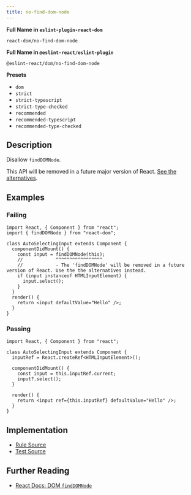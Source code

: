 ```yaml
---
title: no-find-dom-node
---
```


**Full Name in `eslint-plugin-react-dom`**

```plain copy
react-dom/no-find-dom-node
```

**Full Name in `@eslint-react/eslint-plugin`**

```plain copy
@eslint-react/dom/no-find-dom-node
```

**Presets**

- `dom`
- `strict`
- `strict-typescript`
- `strict-type-checked`
- `recommended`
- `recommended-typescript`
- `recommended-type-checked`

## Description

Disallow `findDOMNode`.

This API will be removed in a future major version of React. [See the alternatives](https://react.dev/reference/react-dom/findDOMNode#alternatives).

## Examples

### Failing

```tsx
import React, { Component } from "react";
import { findDOMNode } from "react-dom";

class AutoSelectingInput extends Component {
  componentDidMount() {
    const input = findDOMNode(this);
    //            ^^^^^^^^^^^^^^^^^
    //            - The 'findDOMNode' will be removed in a future version of React. Use the the alternatives instead.
    if (input instanceof HTMLInputElement) {
      input.select();
    }
  }
  render() {
    return <input defaultValue="Hello" />;
  }
}
```

### Passing

```tsx
import React, { Component } from "react";

class AutoSelectingInput extends Component {
  inputRef = React.createRef<HTMLInputElement>();

  componentDidMount() {
    const input = this.inputRef.current;
    input?.select();
  }

  render() {
    return <input ref={this.inputRef} defaultValue="Hello" />;
  }
}
```

## Implementation

- [Rule Source](https://github.com/Rel1cx/eslint-react/tree/main/packages/plugins/eslint-plugin-react-dom/src/rules/no-find-dom-node.ts)
- [Test Source](https://github.com/Rel1cx/eslint-react/tree/main/packages/plugins/eslint-plugin-react-dom/src/rules/no-find-dom-node.spec.ts)

## Further Reading

- [React Docs: DOM `findDOMNode`](https://react.dev/reference/react-dom/findDOMNode)
